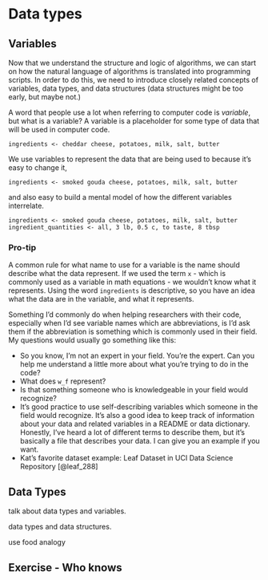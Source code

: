 # Data types

## Variables

Now that we understand the structure and logic of algorithms, we can start on how the natural language of algorithms is translated into programming scripts. In order to do this, we need to introduce closely related concepts of variables, data types, and data structures (data structures might be too early, but maybe not.)

A word that people use a lot when referring to computer code is _variable_, but what is a variable?  A variable is a placeholder for some type of data that will be used in computer code.  

`ingredients <- cheddar cheese, potatoes, milk, salt, butter`

We use variables to represent the data that are being used to because it's easy to change it, 

`ingredients <- smoked gouda cheese, potatoes, milk, salt, butter`

and also easy to build a mental model of how the different variables interrelate.  

```
ingredients <- smoked gouda cheese, potatoes, milk, salt, butter
ingredient_quantities <- all, 3 lb, 0.5 c, to taste, 8 tbsp
```
### Pro-tip

A common rule for what name to use for a variable is the name should describe what the data represent.  If we used the term `x` - which is commonly used as a variable in math equations - we wouldn't know what it represents.  Using the word `ingredients` is descriptive, so you have an idea what the data are in the variable, and what it represents.

Something I'd commonly do when helping researchers with their code, especially when I'd see variable names which are abbreviations, is I'd ask them if the abbreviation is something which is commonly used in their field.  My questions would usually go something like this:

- So you know, I'm not an expert in your field.  You're the expert.  Can you help me understand a little more about what you're trying to do in the code?
- What does `w_f` represent?
- Is that something someone who is knowledgeable in your field would recognize?
- It's good practice to use self-describing variables which someone in the field would recognize.  It's also a good idea to keep track of information about your data and related variables in a README or data dictionary.  Honestly, I've heard a lot of different terms to describe them, but it's basically a file that describes your data.  I can give you an example if you want. 
- Kat's favorite dataset example: Leaf Dataset in UCI Data Science Repository [@leaf_288]

## Data Types







talk about data types and variables.

data types and data structures. 

use food analogy

## Exercise - Who knows


